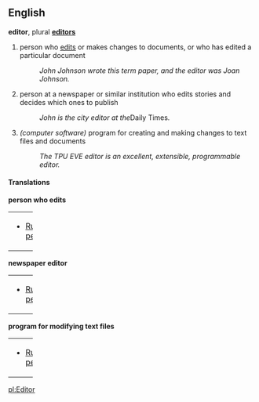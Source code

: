 ==English==
'''editor''', plural '''[[editors]]'''

# person who [[edits]] or makes changes to documents, or who has edited a particular document
#: ''John Johnson wrote this term paper, and the editor was Joan Johnson.''
# person at a newspaper or similar institution who edits stories and decides which ones to publish
#: ''John is the city editor at the ''Daily Times''.''
# ''(computer software)'' program for creating and making changes to text files and documents
#: ''The TPU EVE editor is an excellent, extensible, programmable editor.''

==== Translations ====
'''person who edits'''

{| border=0  width=100% bgcolor="#FFFFE0" 
|-
|bgcolor="#FFFFE0" valign=top width=98%|
*[[Russian]]: [[редактор]]


|}

'''newspaper editor'''

{| border=0  width=100%
|-
|bgcolor="#FFFFE0" valign=top width=98%|
*[[Russian]]: [[редактор]]

|}


'''program for modifying text files'''

{| border=0  width=100%
|-
|bgcolor="#FFFFE0" valign=top width=98%|
*[[Russian]]: [[редактор]]


|}

[[pl:Editor]]